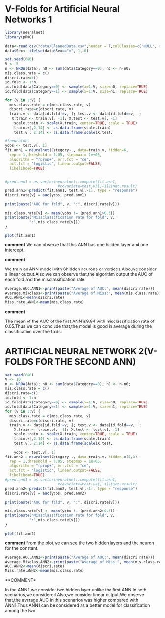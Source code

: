 # V-Folds for Artificial Neural Networks 1

```r
library(neuralnet)
library(pROC)
```


```r
data<-read.csv("data/CleanedData.csv",header = T,colClasses=c("NULL", rep(NA, 13)))
data$Sex<- ifelse(data$Sex=="m", 1, 0)

set.seed(666)
V <- 5
n <- NROW(data); n0 <- sum(data$Category==0); n1 <- n-n0;
mis.class.rate = c()
discri.rate=c()
id.fold <- 1:n
id.fold[data$Category==0] <- sample(x=1:V, size=n0, replace=TRUE)
id.fold[data$Category==1] <- sample(x=1:V, size=n1, replace=TRUE)

for (v in 1:V) {
  mis.class.rate = c(mis.class.rate, v)
  discri.rate=c(discri.rate, v)
  train.v <- data[id.fold!=v, ]; test.v <- data[id.fold==v, ];
   X.train <- train.v[, -1]; X.test <- test.v[, -1]
    scale.train <- scale(X.train, center=TRUE, scale = TRUE)
    train.v[,2:14] <- as.data.frame(scale.train)
    test.v[, 2:14] <- as.data.frame(scale(X.test,                        center=attributes(scale.train)$`scaled:center`,                        scale=attributes(scale.train)$`scaled:scale`))

#?neuralnet
yobs <- test.v[, 1]
fit.ann1 = neuralnet(Category~., data=train.v, hidden=6,
  rep = 1,threshold = 0.05, stepmax = 1e+05,
  algorithm = "rprop+", err.fct = "ce",
  act.fct = "logistic", linear.output=FALSE,
  likelihood=TRUE)


#pred.ann1 = as.vector(neuralnet::compute(fit.ann1,
                        #covariate=test.v3[,-1])$net.result)
pred.ann1<-predict(fit.ann1, test.v[,-1], type = "response")
discri.rate[v] = auc(yobs, pred.ann1)

print(paste("AUC for fold", v, ":", discri.rate[v]))

mis.class.rate[v] <- mean(yobs != (pred.ann1>0.5))
print(paste("Missclassification rate for fold", v,
           ":",mis.class.rate[v]))
}

```

```r
plot(fit.ann1)
```

**comment**
We can observe that this ANN has one hidden layer and one intercept.

**comment**

We train an ANN model with 6hidden neurons or vertices.Also,we consider a linear output.Also,we can observe that,the algorithm output the AUC of each fold and the misclassification rate.

```r
Average.AUC.ANN1<-print(paste("Average of AUC:", mean(discri.rate)))
Average.Misclass<-print(paste("Average of Miss:", mean(mis.class.rate)))
AUC.ANN1<-mean(discri.rate)
Miss.rate.ANN1<-mean(mis.class.rate)
```

**comment**

The mean of the AUC of the first ANN is9.94 with misclassification rate of 0.05.Thus we can conclude that,the model is good in average during the classification over the folds.

# ARTIFICIAL NEURAL NETWORK 2(V-FOLDS FOR THE SECOND ANN)

```r


set.seed(666)
V <- 10
n <- NROW(data); n0 <- sum(data$Category==0); n1 <- n-n0;
mis.class.rate = c()
discri.rate=c()
id.fold <- 1:n
id.fold[data$Category==0] <- sample(x=1:V, size=n0, replace=TRUE)
id.fold[data$Category==1] <- sample(x=1:V, size=n1, replace=TRUE)
for (v in 1:V) {
  mis.class.rate = c(mis.class.rate, v)
  discri.rate=c(discri.rate, v)
  train.v <- data[id.fold!=v, ]; test.v <- data[id.fold==v, ];
    X.train <- train.v[, -1]; X.test <- test.v[, -1]
    scale.train <- scale(X.train, center=TRUE, scale = TRUE)
    train.v[,2:14] <- as.data.frame(scale.train)
    test.v[, 2:14] <- as.data.frame(scale(X.test,                        center=attributes(scale.train)$`scaled:center`,                        scale=attributes(scale.train)$`scaled:scale`))

    yobs <- test.v[, 1]
fit.ann2 = neuralnet(Category~., data=train.v, hidden=c(5,3),
  rep = 1,threshold = 0.05, stepmax = 1e+05,
  algorithm = "rprop+", err.fct = "ce",
  act.fct = "logistic", linear.output=FALSE,
  likelihood=TRUE)
#pred.ann1 = as.vector(neuralnet::compute(fit.ann1,
                        #covariate=test.v3[,-1])$net.result)
pred.ann2<-predict(fit.ann2, test.v[,-1], type = "response")
discri.rate[v] = auc(yobs, pred.ann2)

print(paste("AUC for fold", v, ":", discri.rate[v]))

mis.class.rate[v] <- mean(yobs != (pred.ann2>0.5))
print(paste("Missclassification rate for fold", v,
           ":",mis.class.rate[v]))
}

```


```r
plot(fit.ann2)
```


**comment**
From the plot,we can see the two hidden layers and the neuron for the constant.

```r
Average.AUC.ANN2<-print(paste("Average of AUC:", mean(discri.rate)))
Average.Misclas.ANN2<-print(paste("Average of Miss:", mean(mis.class.rate)))
AUC.ANN2<-mean(discri.rate)
Miss.rate.ANN2<-mean(mis.class.rate)
```

**COMMENT*

In the ANN2,we consider two hidden layer unlike the first ANN.In both scenarios,we considered Also,we consider linear output.We observe that,the average AUC in this scenarion was higher compared with ANN1.Thus,ANN1 can be considered as a better model for classification among the two.
